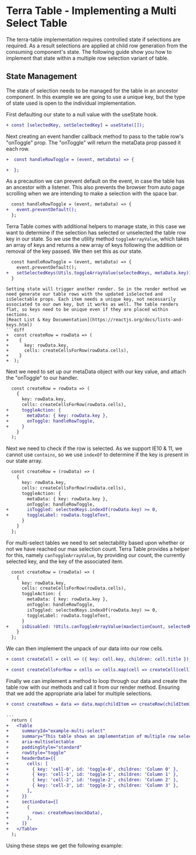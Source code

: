 
# Terra Table - Implementing a Multi Select Table

The terra-table implementation requires controlled state if selections are required. As a result selections are applied at child row generation from the consuming component's state. The following guide show you how to implement that state within a multiple row selection variant of table.

## State Management
The state of selection needs to be managed for the table in an ancestor component. In this example we are going to use a unique key, but the type of state used is open to the individual implementation.

 First defaulting our state to a null value with the useState hook.
```diff
+ const [selectedKey, setSelectedKey] = useState([]);
```
Next creating an event handler callback method to pass to the table row's "onToggle" prop. The "onToggle" will return the metaData prop passed it each row.
```diff
+  const handleRowToggle = (event, metaData) => {

+  };
```
As a precaution we can prevent default on the event, in case the table has an ancestor with a listener. This also prevents the browser from auto page scrolling when we are intending to make a selection with the space bar.
```diff
  const handleRowToggle = (event, metaData) => {
+   event.preventDefault();
  };
```
Terra Table comes with additional helpers to manage state, in this case we want to determine if the selection has selected or unselected the table row key in our state. So we use the utility method `toggleArrayValue`, which takes an array of keys and returns a new array of keys following the addition or removal of the key passed. We then set this as our state.
```diff
  const handleRowToggle = (event, metaData) => {
    event.preventDefault();
+   setSelectedKeys(Utils.toggleArrayValue(selectedKeys, metaData.key));
  }
```
```
Setting state will trigger another render. So in the render method we need generate our table rows with the updated isSelected and isSelectable props. Each item needs a unique key, not necessarily associated to our own key, but it works as well. The table renders flat, so keys need to be unique even if they are placed within sections.
[React List & Key Documentation](https://reactjs.org/docs/lists-and-keys.html)
```diff
+  const createRow = rowData => (
+    {
+      key: rowData.key,
+      cells: createCellsForRow(rowData.cells),
+    }
+  );
```
Next we need to set up our metaData object with our key value, and attach the "onToggle" to our handler.
```diff
  const createRow = rowData => (
    {
      key: rowData.key,
      cells: createCellsForRow(rowData.cells),
+     toggleAction: {
+       metaData: { key: rowData.key },
+       onToggle: handleRowToggle,
+     }
    }
  );
```
Next we need to check if the row is selected. As we support IE10 & 11, we cannot use `contains`, so we use `indexOf` to determine if the key is present in our state array.
```diff
  const createRow = (rowData) => (
    {
      key: rowData.key,
      cells: createCellsForRow(rowData.cells),
      toggleAction: {
        metaData: { key: rowData.key },
        onToggle: handleRowToggle,
+       isToggled: selectedKeys.indexOf(rowData.key) >= 0,
+       toggleLabel: rowData.toggleText,
      }
    }
  };
```
For multi-select tables we need to set selectability based upon whether or not we have reached our max selection count.  Terra Table provides a helper for this, namely `canToggleArrayValue`, by providing our count, the currently selected key, and the key of the associated item.
```diff
  const createRow = (rowData) => (
    {
      key: rowData.key,
      cells: createCellsForRow(rowData.cells),
      toggleAction: {
        metaData: { key: rowData.key },
        onToggle: handleRowToggle,
        isToggled: selectedKeys.indexOf(rowData.key) >= 0,
        toggleLabel: rowData.toggleText,
      }
+     isDisabled: !Utils.canToggleArrayValue(maxSectionCount, selectedKeys, rowData.key),
    }
  };
```
We can then implement the unpack of our data into our row cells.
```diff
+ const createCell = cell => ({ key: cell.key, children: cell.title });

+ const createCellsForRow = cells => cells.map(cell => createCell(cell));
```
Finally we can implement a method to loop through our data and create the table row with our methods and call it from our render method.
Ensuring that we add the appropriate aria label for multiple selections.
```diff
+ const createRows = data => data.map(childItem => createRow(childItem));

...
  return (
+   <Table
+     summaryId="example-multi-select"
+     summary="This table shows an implementation of multiple row selection."
+     aria-multiselectable
+     paddingStyle="standard"
+     rowStyle="toggle"
+     headerData={{
+       cells: [
+         { key: 'cell-0', id: 'toggle-0', children: 'Column 0' },
+         { key: 'cell-1', id: 'toggle-1', children: 'Column 1' },
+         { key: 'cell-2', id: 'toggle-2', children: 'Column 2' },
+         { key: 'cell-3', id: 'toggle-3', children: 'Column 3' },
+       ],
+     }}
+     sectionData={[
+       {
+         rows: createRows(mockData),
+       },
+     ]}
+   </Table>
  );
```
Using these steps we get the following example:

<MultiSelectTable />

